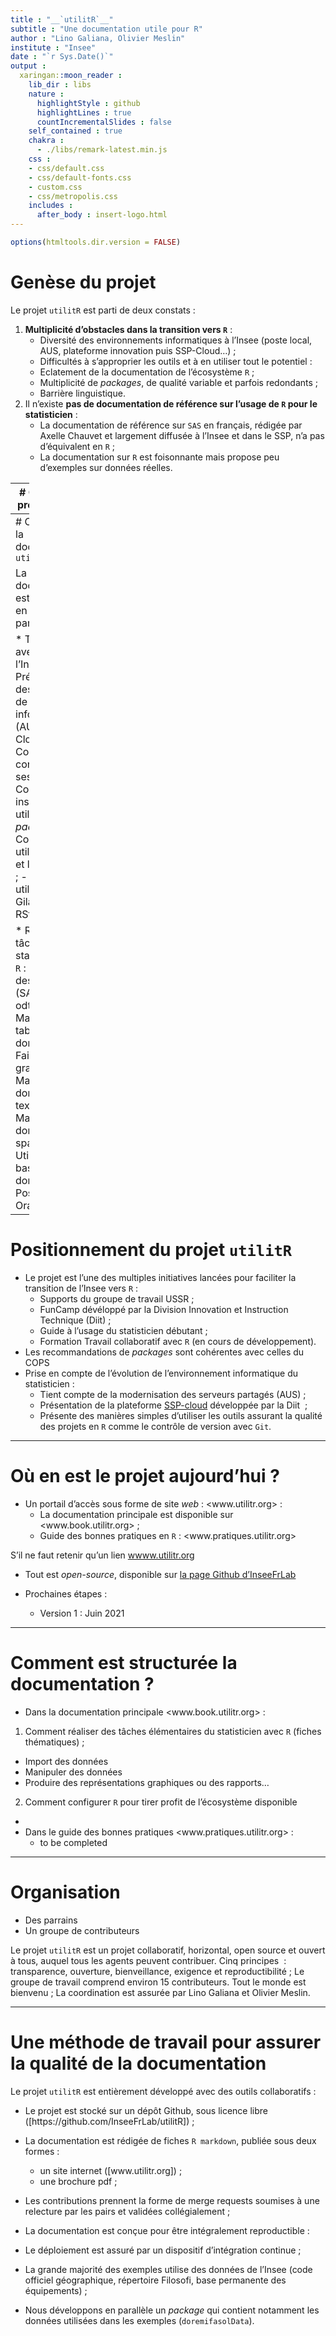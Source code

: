 ```yaml
---
title : "__`utilitR`__"
subtitle : "Une documentation utile pour R"
author : "Lino Galiana, Olivier Meslin"
institute : "Insee"
date : "`r Sys.Date()`"
output :
  xaringan::moon_reader :
    lib_dir : libs
    nature :
      highlightStyle : github
      highlightLines : true
      countIncrementalSlides : false
    self_contained : true
    chakra : 
      - ./libs/remark-latest.min.js
    css : 
    - css/default.css
    - css/default-fonts.css
    - custom.css
    - css/metropolis.css
    includes :
      after_body : insert-logo.html    
---
```


```r
options(htmltools.dir.version = FALSE)
```


# Genèse du projet


Le projet `utilitR` est parti de deux constats : 

1. **Multiplicité d’obstacles dans la transition vers `R`** :
    + Diversité des environnements informatiques à l’Insee (poste local, AUS, plateforme innovation puis SSP-Cloud…) ;
    + Difficultés à s’approprier les outils et à en utiliser tout le potentiel :
    + Eclatement de la documentation de l'écosystème `R` ;
    + Multiplicité de *packages*, de qualité variable et parfois redondants ;
    + Barrière linguistique.
2. Il n'existe **pas de documentation de référence sur l'usage de `R` pour le statisticien** :
    +  La documentation de référence sur `SAS` en français, rédigée par
Axelle Chauvet et largement diffusée à l’Insee et dans le SSP, n'a pas d'équivalent en `R` ;
    + La documentation sur `R` est foisonnante mais propose peu d'exemples sur données réelles.

---
# Objectif du projet `utilitR`


Produire une documentation collaborative sur `R`, destinée principalement
aux agents du Service statistique public (mais pas seulement).

* La documentation vise à répondre à deux questions :
    1. Comment (bien) travailler avec `R` pour profiter de la richesse de son 
écosystème ;
    2. Comment réaliser des tâches élémentaires avec `R`.


* Points d’originalité du projet :
    + Approche (légèrement) normative : la documentation propose des
recommandations sur les _packages_ à utiliser ou à éviter, de façon à orienter
les agents vers les outils adaptés ;
    + Fonctionnement collaboratif et *open source* ;
    + la plupart des exemples utilisent données disponibles sur [insee.fr](www.insee.fr).

---
# Contenu de la documentation `utilitR`

La documentation est structurée en deux parties :

* Travailler avec `R` à l'Insee :
    - Présentation des espaces de travail informatiques (AUSv3 et SSP Cloud) ;
    - Comment configurer sa session `R` ;
    - Comment installer et utiliser des _packages_ `R` ;
    - Comment utiliser RStudio et les `RProject` ;
    - Comment utiliser `git` et Gilab avec RStudio...

* Réaliser des tâches standard avec `R` : 
    - Importer des données (SAS, csv, txt, odt, xlsx...) ;
    - Manipuler des tables de données ;
    - Faire des graphiques ;
    - Manipuler des données textuelles ;
    - Manipuler des données spatiales ;
    - Utiliser des bases de données PostgreSQL et Oracle...
    

---

# Positionnement du projet `utilitR`

* Le projet est l’une des multiples initiatives lancées pour faciliter la
transition de l’Insee vers `R` : 
    + Supports du groupe de travail USSR ;
    + FunCamp dévéloppé par la Division Innovation et Instruction Technique (Diit) ;
    + Guide à l'usage du statisticien débutant ;
    + Formation Travail collaboratif avec `R` (en cours de développement).
* Les recommandations de *packages* sont cohérentes avec celles du COPS
* Prise en compte de l'évolution de l’environnement informatique du statisticien :
    + Tient compte de la modernisation des serveurs partagés (AUS) ;
    + Présentation de la plateforme [SSP-cloud](https ://datalab.sspcloud.fr/accueil) développée par la Diit  ;
    + Présente des manières simples d'utiliser les outils assurant la qualité des projets en `R` comme le contrôle de version avec `Git`.


---

# Où en est le projet aujourd'hui ?

* Un portail d'accès sous forme de site *web* : <www.utilitr.org> :
    + La documentation principale est disponible sur <www.book.utilitr.org> ;
    + Guide des bonnes pratiques en `R` : <www.pratiques.utilitr.org>

S'il ne faut retenir qu'un lien [wwww.utilitr.org](wwww.utilitr.org)

* Tout est *open-source*, disponible sur [la page Github d'InseeFrLab](https ://github.com/InseeFrLab/utilitR)

* Prochaines étapes :
    + Version 1 : Juin 2021

---

# Comment est structurée la documentation ?

* Dans la documentation principale <www.book.utilitr.org> :
1. Comment réaliser des tâches élémentaires du statisticien avec `R` (fiches thématiques) ;
  * Import des données
  * Manipuler des données
  * Produire des représentations graphiques ou des rapports...
2. Comment configurer `R` pour tirer profit de l'écosystème disponible
  * 

* Dans le guide des bonnes pratiques <www.pratiques.utilitr.org> :
  * to be completed
  


---

# Organisation

* Des parrains
* Un groupe de contributeurs

Le projet `utilitR` est un projet collaboratif, horizontal, open source et ouvert à tous, auquel tous les agents peuvent contribuer. 
Cinq principes  : transparence, ouverture, bienveillance, exigence et reproductibilité ;
Le groupe de travail comprend environ 15 contributeurs. Tout le monde est bienvenu ;
La coordination est assurée par Lino Galiana et Olivier Meslin.


---

# Une méthode de travail pour assurer la qualité de la documentation

Le projet `utilitR` est entièrement développé avec des outils collaboratifs :

- Le projet est stocké sur un dépôt Github, sous licence libre ([https://github.com/InseeFrLab/utilitR]) ;
- La documentation est rédigée de fiches `R markdown`, publiée sous deux formes :
    - un site internet ([www.utilitr.org]) ;
    - une brochure pdf ;
- Les contributions prennent la forme de merge requests soumises à une relecture par les pairs et validées collégialement ;


- La documentation est conçue pour être intégralement reproductible :
- Le déploiement est assuré par un dispositif d’intégration continue ;
- La grande majorité des exemples utilise des données de l'Insee (code officiel géographique, répertoire Filosofi, base permanente des équipements) ;
- Nous développons en parallèle un _package_ qui contient notamment les données utilisées dans les exemples (`doremifasolData`).



